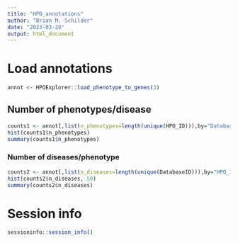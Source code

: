 ```yaml
---
title: "HPO_annotations"
author: "Brian M. Schilder"
date: "2023-03-20"
output: html_document
---
```


# Load annotations

```r
annot <- HPOExplorer::load_phenotype_to_genes(3)
```


## Number of phenotypes/disease

```r
counts1 <- annot[,list(n_phenotypes=length(unique(HPO_ID))),by="DatabaseID"]
hist(counts1$n_phenotypes)
summary(counts1$n_phenotypes)
```

### Number of diseases/phenotype

```r
counts2 <- annot[,list(n_diseases=length(unique(DatabaseID))),by="HPO_ID"]
hist(counts2$n_diseases, 50)
summary(counts2$n_diseases)
```

# Session info


```r
sessioninfo::session_info()
```

